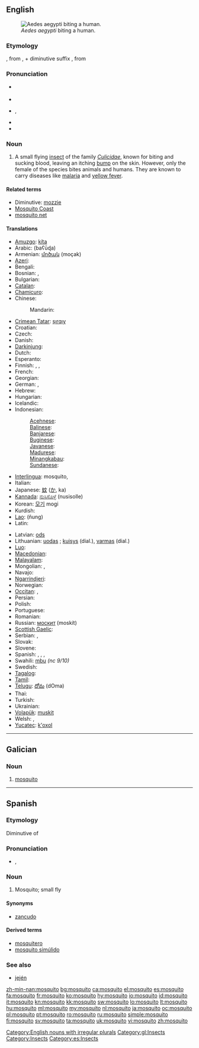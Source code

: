 {{wikipedia}}
{{also|Mosquito}}
==English==

[[Image:Aedes_aegypti_biting_human.jpg|thumb|right|''Aedes aegypti'' biting a human.]]

===Etymology===
{{etyl|es}} {{term|mosquito|lang=es||small fly}}, from {{term|mosca|lang=es||fly}}, + diminutive suffix {{term|-ito|lang=es}}, from {{etyl|la}} {{term|musca|lang=la}}

===Pronunciation===
* {{a|Canada|US}} {{IPA|/məˈski.toʊ/}}
* {{audio|en-us-mosquito.ogg|Audio (US)}}
* {{a|RP}} {{IPA|/mɒsˈkiː.təʊ/}}, {{SAMPA|/mQs"ki:.t@U/}}
* {{audio|en-uk-mosquito.ogg|Audio (UK)}}
* {{rhymes|iːtəʊ}}

===Noun===
{{en-noun|pl2=mosquitoes}}

# A small flying [[insect]] of the family ''[[Culicidae]]'', known for biting and sucking blood, leaving an itching [[bump]] on the skin. However, only the female of the species bites animals and humans. They are known to carry diseases like [[malaria]] and [[yellow fever]].

====Related terms====
* Diminutive: [[mozzie]] {{qualifier|Australia|UK}}
* [[Mosquito Coast]]
* [[mosquito net]]

====Translations====
{{trans-top|small flying insect of the family ''Culcidae'', known for biting and sucking blood}}
* [[Amuzgo]]: [[kíta]]
* Arabic: {{Arab|[[بعوضة]]}} (baʕūɖa) {{f}}
* Armenian: [[մոծակ]] (moçak)
* [[Azeri]]: {{t|az|ağcaqanad|xs=Azeri}}
* Bengali: {{tø|bn|মশা|tr=maśā|sc=Beng}}
* Bosnian: {{t-|bs|komarac|m}}, {{t-|bs|komarica|f}}
* Bulgarian: {{t+|bg|комар|m|tr=komar}}
* [[Catalan]]: {{t+|ca|mosquit|m}}
* [[Chamicuro]]: {{tø|ccc|ayno}}
* Chinese:
*: Mandarin: {{t-|cmn|蚊子|tr=wénzi|sc=Hani}}
* [[Crimean Tatar]]: [[şırqıy]]
* Croatian: {{t-|hr|komarac|m}}
* Czech: {{t+|cs|komár|m}}
* Danish: {{t-|da|myg|c}}
* [[Darkinjung]]: {{tø|aus-dar|dyuping}}
* Dutch: {{t+|nl|mug|f}}
* Esperanto: {{t-|eo|kulo|xs=Esperanto}}
* Finnish: {{t+|fi|hyttynen}}, {{t+|fi|sääski}}, {{t+|fi|moskiitto}}
* French: {{t+|fr|moustique|m}}
* Georgian: {{t|ka|კოღო|tr=koğo|sc=Geor|xs=Georgian}}
* German: {{t+|de|Mücke|f}}, {{t+|de|Moskito|m}}
* Hebrew: {{t-|he|יתוש|m|tr=yatûsh}}
* Hungarian: {{t+|hu|szúnyog}}
* Icelandic: {{t+|is|moskítófluga|f}}
* Indonesian: {{t+|id|nyamuk|xs=Indonesian}}
*: [[Acehnese]]: {{tø|ace|jamok }}
*: [[Balinese]]: {{tø|ban|legu }}
*: [[Banjarese]]: {{tø|bjn|ñamuk }}
*: [[Buginese]]: {{tø|bug|namoʔ }}
*: [[Javanese]]: {{t|jv|lemut }}
*: [[Madurese]]: {{tø|mad|reŋŋeʔ }}
*: [[Minangkabau]]: {{tø|min|ranŋiʔ }}
*: [[Sundanese]]: {{t|su|reungit }}
* [[Interlingua]]: mosquito, {{t|ia|culice|xs=Interlingua}}
* Italian: {{t+|it|zanzara|f}}
* Japanese: [[蚊]] ([[か]], ka)
* [[Kannada]]: [[ನುಸಿಸೊಳ್ಳೆ]] (nusisolle)
* Korean: [[모기]] mogi
* Kurdish: {{ku-Arab|[[مێشوله‌]]}}
* [[Lao]]: {{Laoo|[[ຍຸງ]]}} (ñung)
* Latin: {{t-|la|culex|m}}
{{trans-mid}}
* Latvian: [[ods]] {{g|Latvian}}
* Lithuanian: [[uodas]] {{m}}; [[kuisys]] {{m}} (dial.), [[varmas]] {{m}} (dial.)
* [[Luo]]: {{tø|luo|suna}}
* [[Macedonian]]: {{t-|mk|комарец|m|tr=kómarec}}
* [[Malayalam]]: {{t|ml|കൊതുക്‌|sc=Mlym|xs=Malayalam}}
* Mongolian: {{t-|mn|шумуул|tr=şumuul|sc=Cyrl|xs=Mongolian}}, {{t-|mn|дэлэнч|tr=delenç|sc=Cyrl|xs=Mongolian}}
* Navajo: {{tø|nv|tsʼíʼii daʼaneezíʼ}}
* [[Ngarrindjeri]]: {{tø|nay|muruli}}
* Norwegian: {{t+|no|mygg|m}}
* [[Occitan]]: {{t+|oc|moissal|m|xs=Occitan}}, {{t+|oc|mosquilh|m|xs=Occitan}}
* Persian: {{t-|fa|پشه|tr=pashe|xs=Persian}}
* Polish: {{t+|pl|komar|m}}
* Portuguese: {{t+|pt|mosquito|m}}
* Romanian: {{t+|ro|ţânţar}}
* Russian: [[москит]] (moskít) {{m}}<!-- was [[комар|кома́р]] {{m}} (komár), but this means gnat, midge -->
* [[Scottish Gaelic]]: {{t|gd|mosgìoto|m}}
* Serbian: {{t-|sr|komarac|m}}, {{t-|sr|komarica|f}}
* Slovak: {{t-|sk|komár|m}}
* Slovene: {{t+|sl|komar|m}}
* Spanish: {{t+|es|mosquito|m}}, {{t-|es|mosco|m}} {{qualifier|Mexico}}, {{t+|es|plaga|f}} {{qualifier|Venezuela}}, {{t+|es|zancudo|m}} {{qualifier|Central America|Colombia|Mexico|Peru|Venezuelan standard usage}}
* Swahili: [[mbu]] ''(nc 9/10)''
* Swedish: {{t+|sv|mygga|c}}
* [[Tagalog]]: {{t|tl|lamok|xs=Tagalog}}
* [[Tamil]]: {{t|ta|கொசு|xs=Tamil}}
* [[Telugu]]: [[దోమ]] (dOma)
* Thai: {{t|th|ยุง|tr=yung}}
* Turkish: {{t+|tr|sivrisinek}}
* Ukrainian: {{t+|uk|комар|m|xs=Ukrainian}}
* [[Volapük]]: [[muskit]]
* Welsh: {{t|cy|mosgito|m|xs=Welsh}}, {{t|cy|mosgitos|p|xs=Welsh}}
* [[Yucatec]]: [[k'oxol]]
{{trans-bottom}}

[[Category:English nouns with irregular plurals]]

----

==Galician==

===Noun===
{{gl-noun|m}}

# [[#English|mosquito]]

[[Category:gl:Insects]]

----

==Spanish==

===Etymology===
Diminutive of {{term|mosca|lang=es}}

===Pronunciation===
* {{IPA|lang=es|/mos'kito/}}, {{SAMPA|lang=es|/mos'kito/}}

===Noun===
{{es-noun-m}}

# Mosquito; small fly

====Synonyms====
* [[zancudo]] {{m}}

====Derived terms====
* [[mosquitero]]
* [[mosquito simúlido]]

===See also===
* [[jején]] {{m}}

[[Category:Insects]]
[[Category:es:Insects]]

[[zh-min-nan:mosquito]]
[[bg:mosquito]]
[[ca:mosquito]]
[[el:mosquito]]
[[es:mosquito]]
[[fa:mosquito]]
[[fr:mosquito]]
[[ko:mosquito]]
[[hy:mosquito]]
[[io:mosquito]]
[[id:mosquito]]
[[it:mosquito]]
[[kn:mosquito]]
[[kk:mosquito]]
[[sw:mosquito]]
[[lo:mosquito]]
[[lt:mosquito]]
[[hu:mosquito]]
[[ml:mosquito]]
[[my:mosquito]]
[[nl:mosquito]]
[[ja:mosquito]]
[[oc:mosquito]]
[[pl:mosquito]]
[[pt:mosquito]]
[[ro:mosquito]]
[[ru:mosquito]]
[[simple:mosquito]]
[[fi:mosquito]]
[[sv:mosquito]]
[[ta:mosquito]]
[[uk:mosquito]]
[[vi:mosquito]]
[[zh:mosquito]]